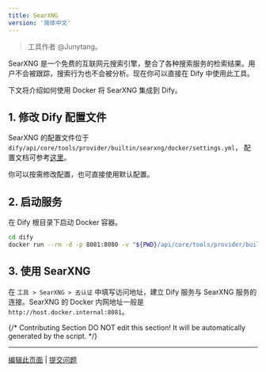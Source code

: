 ```yaml
---
title: SearXNG
version: '简体中文'
---
```


> 工具作者 @Junytang。

SearXNG 是一个免费的互联网元搜索引擎，整合了各种搜索服务的检索结果。用户不会被跟踪，搜索行为也不会被分析。现在你可以直接在 Dify 中使用此工具。

下文将介绍如何使用 Docker 将 SearXNG 集成到 Dify。

## 1. 修改 Dify 配置文件

SearXNG 的配置文件位于 `dify/api/core/tools/provider/builtin/searxng/docker/settings.yml`， 配置文档可参考[这里](https://docs.searxng.org/admin/settings/index.html)。

你可以按需修改配置，也可直接使用默认配置。

## 2. 启动服务

在 Dify 根目录下启动 Docker 容器。

```bash
cd dify
docker run --rm -d -p 8081:8080 -v "${PWD}/api/core/tools/provider/builtin/searxng/docker:/etc/searxng" searxng/searxng
```

## 3. 使用 SearXNG

在 `工具 > SearXNG > 去认证` 中填写访问地址，建立 Dify 服务与 SearXNG 服务的连接。SearXNG 的 Docker 内网地址一般是 `http://host.docker.internal:8081`。

{/*
Contributing Section
DO NOT edit this section!
It will be automatically generated by the script.
*/}

---

[编辑此页面](https://github.com/langgenius/dify-docs/edit/main/zh-hans/guides/tools/community/searxng.mdx) | [提交问题](https://github.com/langgenius/dify-docs/issues/new?title=文档问题%3A%20&body=%23%23%20问题描述%0A%3C%21--%20请简要描述您发现的问题%20--%3E%0A%0A%23%23%20页面链接%0Ahttps%3A%2F%2Fgithub.com%2Flanggenius%2Fdify-docs%2Fblob%2Fmain%2Fzh-hans/guides/tools/community%2Fsearxng.mdx%0A%0A%23%23%20建议修改%0A%3C%21--%20如果有具体的修改建议，请在此说明%20--%3E%0A%0A%3C%21--%20感谢您对文档质量的关注！%20--%3E)

